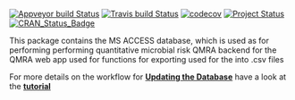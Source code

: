 [![Appveyor build Status](https://ci.appveyor.com/api/projects/status/github/KWB-R/qmra.db?branch=master&svg=true)](https://ci.appveyor.com/project/KWB-R/qmra-db/branch/master)
[![Travis build Status](https://travis-ci.org/KWB-R/qmra.db.svg?branch=master)](https://travis-ci.org/KWB-R/qmra.db)
[![codecov](https://codecov.io/github/KWB-R/qmra.db/branch/master/graphs/badge.svg)](https://codecov.io/github/KWB-R/qmra.db)
[![Project Status](https://img.shields.io/badge/lifecycle-maturing-blue.svg)](https://www.tidyverse.org/lifecycle/#maturing)
[![CRAN_Status_Badge](https://www.r-pkg.org/badges/version/qmra.db)]()

This package contains the MS ACCESS database, which is used as for performing 
performing quantitative microbial risk QMRA backend for the 
QMRA web app used for  functions for exporting 
used for the  into .csv files


For more details on the workflow for **[Updating the Database](articles/update-database.html)** have a 
look at the **[tutorial](articles/update-database.html)** 



